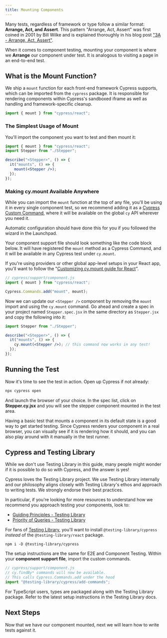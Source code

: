 ```yaml
---
title: Mounting Components
---
```


Many tests, regardless of framework or type follow a similar format: **Arrange,
Act, and Assert**. This pattern "Arrange, Act, Assert" was first coined in 2001
by Bill Wilke and is explained thoroughly in his blog post
["3A - Arrange, Act, Assert"](https://xp123.com/articles/3a-arrange-act-assert/).

When it comes to component testing, mounting your component is where we
**Arrange** our component under test. It is analogous to visiting a page in an
end-to-end test.

## What is the Mount Function?

We ship a `mount` function for each front-end framework Cypress supports, which
can be imported from the `cypress` package. It is responsible for rendering
components within Cypress's sandboxed iframe as well as handling and
framework-specific cleanup.

```js
import { mount } from "cypress/react";
```

### The Simplest Usage of Mount

You'll import the component you want to test and then mount it:

```jsx
import { mount } from "cypress/react";
import Stepper from "./Stepper";

describe("<Stepper>", () => {
  it("mounts", () => {
    mount(<Stepper />);
  });
});
```

### Making cy.mount Available Anywhere

While you can import the `mount` function at the top of any file, you'll be
using it in every single component test, so we recommend adding it as a
[Cypress Custom Command](/api/cypress-api/custom-commands), where it will be
available on the global `cy` API wherever you need it.

Automatic configuration should have done this for you if you followed the wizard
in the Launchpad.

Your component support file should look something like the code block below. It
will have registered the `mount` method as a Cypress Command, and it will be
available in any Cypress test under `cy.mount`.

If you're using providers or other global app-level setups in your React app,
you'll want to follow the
"[Customizing cy.mount guide for React](/api/commands/mount)".

<!-- TODO: link to customizing cy.mount command -->

```js
// cypress/support/component.js
import { mount } from "cypress/react";

Cypress.Commands.add("mount", mount);
```

Now we can update our `<Stepper />` component by removing the `mount` import and
using the `cy.mount` command. Go ahead and create a spec in your project named
`Stepper.spec.jsx` in the same directory as `Stepper.jsx` and copy the following
into it:

<Tabs>
<TabItem value="Stepper.cy.jsx" active>

```jsx
import Stepper from "./Stepper";

describe("<Stepper>", () => {
  it("mounts", () => {
    cy.mount(<Stepper />); // this command now works in any test!
  });
});
```

</TabItem>
</Tabs>

## Running the Test

Now it's time to see the test in action. Open up Cypress if not already:

```bash
npx cypress open
```

And launch the browser of your choice. In the spec list, click on
**Stepper.cy.jsx** and you will see the stepper component mounted in the test
area.

Having a basic test that mounts a component in its default state is a good way
to get started testing. Since Cypress renders your component in a real browser,
you can visually see if it is rendering how it should, and you can also play
around with it manually in the test runner.

<!-- TODO - picture of mounted stepper component -->

<alert type="info">

## Cypress and Testing Library

While we don't use Testing Library in this guide, many people might wonder if it
is possible to do so with Cypress, and the answer is yes!

Cypress loves the Testing Library project. We use Testing Library internally and
our philosophy aligns closely with Testing Library's ethos and approach to
writing tests. We strongly endorse their best practices.

In particular, if you're looking for more resources to understand how we
recommend you approach testing your components, look to:

- [Guiding Principles - Testing Library](https://testing-library.com/docs/guiding-principles)
- [Priority of Queries - Testing Library](https://testing-library.com/docs/queries/about#priority)

For fans of
[Testing Library](https://testing-library.com/docs/cypress-testing-library/intro/),
you'll want to install `@testing-library/cypress` _instead_ of the
`@testing-library/react` package.

```shell
npm i -D @testing-library/cypress
```

The setup instructions are the same for E2E and Component Testing. Within your
**component support file**, import the custom commands.

```js
// cypress/support/component.js
// cy.findBy* commands will now be available.
// This calls Cypress.Commands.add under the hood
import "@testing-library/cypress/add-commands";
```

For TypeScript users, types are packaged along with the Testing Library package.
Refer to the latest setup instructions in the Testing Library docs.

</alert>

## Next Steps

Now that we have our component mounted, next we will learn how to write tests
against it.

